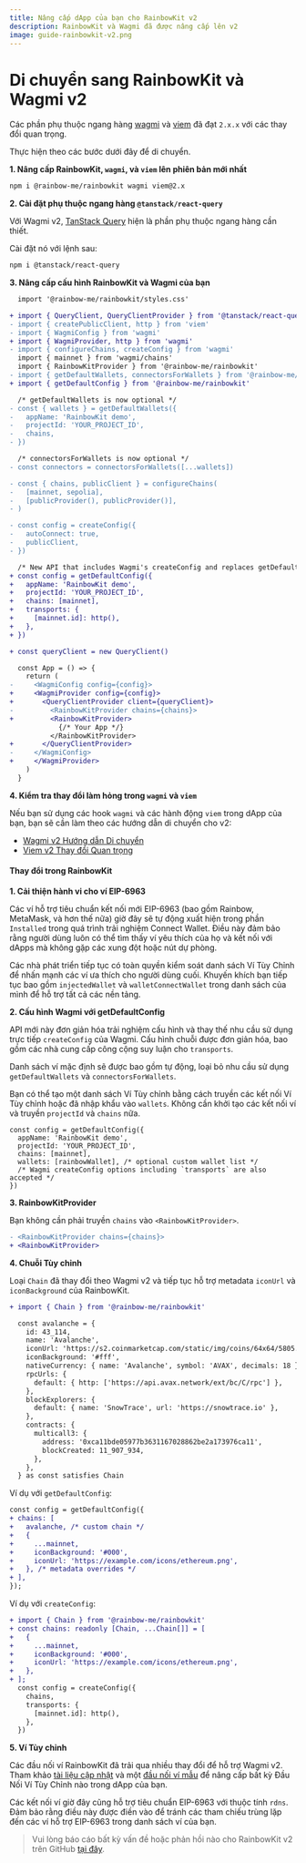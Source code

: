 ```yaml
---
title: Nâng cấp dApp của bạn cho RainbowKit v2
description: RainbowKit và Wagmi đã được nâng cấp lên v2
image: guide-rainbowkit-v2.png
---
```


# Di chuyển sang RainbowKit và Wagmi v2

Các phần phụ thuộc ngang hàng [wagmi](https://wagmi.sh) và [viem](https://viem.sh) đã đạt `2.x.x` với các thay đổi quan trọng.

Thực hiện theo các bước dưới đây để di chuyển.

**1. Nâng cấp RainbowKit, `wagmi`, và `viem` lên phiên bản mới nhất**

```bash
npm i @rainbow-me/rainbowkit wagmi viem@2.x
```

**2. Cài đặt phụ thuộc ngang hàng `@tanstack/react-query`**

Với Wagmi v2, [TanStack Query](https://tanstack.com/query/v5/docs/react/overview) hiện là phần phụ thuộc ngang hàng cần thiết.

Cài đặt nó với lệnh sau:

```bash
npm i @tanstack/react-query
```

**3. Nâng cấp cấu hình RainbowKit và Wagmi của bạn**

```diff
  import '@rainbow-me/rainbowkit/styles.css'

+ import { QueryClient, QueryClientProvider } from '@tanstack/react-query'
- import { createPublicClient, http } from 'viem'
- import { WagmiConfig } from 'wagmi'
+ import { WagmiProvider, http } from 'wagmi'
- import { configureChains, createConfig } from 'wagmi'
  import { mainnet } from 'wagmi/chains'
  import { RainbowKitProvider } from '@rainbow-me/rainbowkit'
- import { getDefaultWallets, connectorsForWallets } from '@rainbow-me/rainbowkit'
+ import { getDefaultConfig } from '@rainbow-me/rainbowkit'

  /* getDefaultWallets is now optional */
- const { wallets } = getDefaultWallets({
-   appName: 'RainbowKit demo',
-   projectId: 'YOUR_PROJECT_ID',
-   chains,
- })

  /* connectorsForWallets is now optional */
- const connectors = connectorsForWallets([...wallets])

- const { chains, publicClient } = configureChains( 
-   [mainnet, sepolia], 
-   [publicProvider(), publicProvider()],
- )

- const config = createConfig({
-   autoConnect: true,
-   publicClient,
- })

  /* New API that includes Wagmi's createConfig and replaces getDefaultWallets and connectorsForWallets */
+ const config = getDefaultConfig({
+   appName: 'RainbowKit demo',
+   projectId: 'YOUR_PROJECT_ID',
+   chains: [mainnet],
+   transports: {
+     [mainnet.id]: http(),
+   },
+ })

+ const queryClient = new QueryClient()

  const App = () => {
    return (
-     <WagmiConfig config={config}>
+     <WagmiProvider config={config}>
+       <QueryClientProvider client={queryClient}>
-         <RainbowKitProvider chains={chains}>
+         <RainbowKitProvider>
            {/* Your App */}
          </RainbowKitProvider>
+       </QueryClientProvider>
-     </WagmiConfig>
+     </WagmiProvider>
    )
  }
```

**4. Kiểm tra thay đổi làm hỏng trong `wagmi` và `viem`**

Nếu bạn sử dụng các hook `wagmi` và các hành động `viem` trong dApp của bạn, bạn sẽ cần làm theo các hướng dẫn di chuyển cho v2:

- [Wagmi v2 Hướng dẫn Di chuyển](https://wagmi.sh/react/guides/migrate-from-v1-to-v2)
- [Viem v2 Thay đổi Quan trọng](https://viem.sh/docs/migration-guide.html#_2-x-x-breaking-changes)

#### Thay đổi trong RainbowKit

**1. Cải thiện hành vi cho ví EIP-6963**

Các ví hỗ trợ tiêu chuẩn kết nối mới EIP-6963 (bao gồm Rainbow, MetaMask, và hơn thế nữa) giờ đây sẽ tự động xuất hiện trong phần `Installed` trong quá trình trải nghiệm Connect Wallet. Điều này đảm bảo rằng người dùng luôn có thể tìm thấy ví yêu thích của họ và kết nối với dApps mà không gặp các xung đột hoặc nút dự phòng.

Các nhà phát triển tiếp tục có toàn quyền kiểm soát danh sách Ví Tùy Chỉnh để nhấn mạnh các ví ưa thích cho người dùng cuối. Khuyến khích bạn tiếp tục bao gồm `injectedWallet` và `walletConnectWallet` trong danh sách của mình để hỗ trợ tất cả các nền tảng.

**2. Cấu hình Wagmi với getDefaultConfig**

API mới này đơn giản hóa trải nghiệm cấu hình và thay thế nhu cầu sử dụng trực tiếp `createConfig` của Wagmi. Cấu hình chuỗi được đơn giản hóa, bao gồm các nhà cung cấp công cộng suy luận cho `transports`.

Danh sách ví mặc định sẽ được bao gồm tự động, loại bỏ nhu cầu sử dụng `getDefaultWallets` và `connectorsForWallets`.

Bạn có thể tạo một danh sách Ví Tùy chỉnh bằng cách truyền các kết nối Ví Tùy chỉnh hoặc đã nhập khẩu vào `wallets`. Không cần khởi tạo các kết nối ví và truyền `projectId` và `chains` nữa.

```
const config = getDefaultConfig({
  appName: 'RainbowKit demo',
  projectId: 'YOUR_PROJECT_ID',
  chains: [mainnet],
  wallets: [rainbowWallet], /* optional custom wallet list */
  /* Wagmi createConfig options including `transports` are also accepted */
})
```

**3. RainbowKitProvider**

Bạn không cần phải truyền `chains` vào `<RainbowKitProvider>`.

```diff
- <RainbowKitProvider chains={chains}>
+ <RainbowKitProvider>
```

**4. Chuỗi Tùy chỉnh**

Loại `Chain` đã thay đổi theo Wagmi v2 và tiếp tục hỗ trợ metadata `iconUrl` và `iconBackground` của RainbowKit.

```diff
+ import { Chain } from '@rainbow-me/rainbowkit'

  const avalanche = {
    id: 43_114,
    name: 'Avalanche',
    iconUrl: 'https://s2.coinmarketcap.com/static/img/coins/64x64/5805.png',
    iconBackground: '#fff',
    nativeCurrency: { name: 'Avalanche', symbol: 'AVAX', decimals: 18 },
    rpcUrls: {
      default: { http: ['https://api.avax.network/ext/bc/C/rpc'] },
    },
    blockExplorers: {
      default: { name: 'SnowTrace', url: 'https://snowtrace.io' },
    },
    contracts: {
      multicall3: {
        address: '0xca11bde05977b3631167028862be2a173976ca11',
        blockCreated: 11_907_934,
      },
    },
  } as const satisfies Chain
```

Ví dụ với `getDefaultConfig`:

```diff
const config = getDefaultConfig({
+ chains: [
+   avalanche, /* custom chain */
+   {
+     ...mainnet,
+     iconBackground: '#000',
+     iconUrl: 'https://example.com/icons/ethereum.png',
+   }, /* metadata overrides */
+ ],
});
```

Ví dụ với `createConfig`:

```diff
+ import { Chain } from '@rainbow-me/rainbowkit'
+ const chains: readonly [Chain, ...Chain[]] = [
+   {
+     ...mainnet,
+     iconBackground: '#000',
+     iconUrl: 'https://example.com/icons/ethereum.png',
+   },
+ ];
  const config = createConfig({
    chains,
    transports: {
      [mainnet.id]: http(),
    },
  })
```

**5. Ví Tùy chỉnh**

Các đầu nối ví RainbowKit đã trải qua nhiều thay đổi để hỗ trợ Wagmi v2. Tham khảo [tài liệu cập nhật](https://www.rainbowkit.com/docs/custom-wallets) và một [đầu nối ví mẫu](https://github.com/rainbow-me/rainbowkit/tree/main/packages/rainbowkit/src/wallets/walletConnectors/rainbowWallet/rainbowWallet.ts) để nâng cấp bất kỳ Đầu Nối Ví Tùy Chỉnh nào trong dApp của bạn.

Các kết nối ví giờ đây cũng hỗ trợ tiêu chuẩn EIP-6963 với thuộc tính `rdns`. Đảm bảo rằng điều này được điền vào để tránh các tham chiếu trùng lặp đến các ví hỗ trợ EIP-6963 trong danh sách ví của bạn.

> Vui lòng báo cáo bất kỳ vấn đề hoặc phản hồi nào cho RainbowKit v2 trên GitHub [tại đây](https://github.com/rainbow-me/rainbowkit/issues/new/choose).
